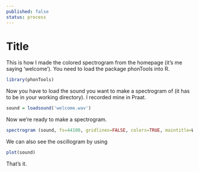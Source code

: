 ```yaml
---
published: false
status: process
---
```


Title
========================================================

This is how I made the colored spectrogram from the homepage (it's me saying 'welcome'). You need to load the package phonTools into R.


```r
library(phonTools)
```

Now you have to load the sound you want to make a spectrogram of (it has to be in your working directory). I recorded mine in Praat.

```r
sound = loadsound('welcome.wav')
```

Now we're ready to make a spectrogram.

```r
spectrogram (sound, fs=44100, gridlines=FALSE, colors=TRUE, maintitle=Welcome, output=FALSE, zoom=FALSE, pause = FALSE)
```

We can also see the oscillogram by using

```r
plot(sound)
```



That's it. 